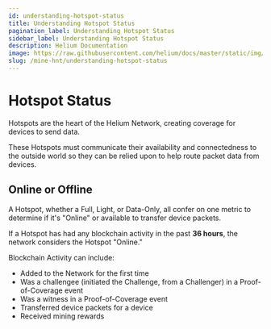 ```yaml
---
id: understanding-hotspot-status
title: Understanding Hotspot Status
pagination_label: Understanding Hotspot Status
sidebar_label: Understanding Hotspot Status
description: Helium Documentation
image: https://raw.githubusercontent.com/helium/docs/master/static/img/link-image.png
slug: /mine-hnt/understanding-hotspot-status
---
```


# Hotspot Status


Hotspots are the heart of the Helium Network, creating coverage for devices to send data.

These Hotspots must communicate their availability and connectedness to the outside world so they
can be relied upon to help route packet data from devices.

## Online or Offline

A Hotspot, whether a Full, Light, or Data-Only, all confer on one metric to determine if it's
"Online" or available to transfer device packets.

If a Hotspot has had any blockchain activity in the past **36 hours**, the network considers the
Hotspot "Online."

Blockchain Activity can include:

- Added to the Network for the first time
- Was a challengee (initiated the Challenge, from a Challenger) in a Proof-of-Coverage event
- Was a witness in a Proof-of-Coverage event
- Transferred device packets for a device
- Received mining rewards
